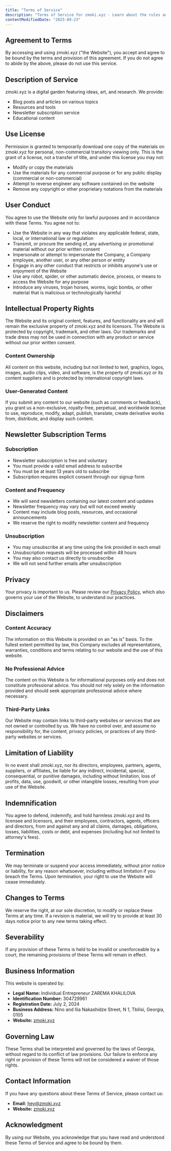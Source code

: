 ```yaml
---
title: "Terms of Service"
description: "Terms of Service for zmoki.xyz - Learn about the rules and guidelines for using our website and services."
contentModifiedDate: "2025-09-23"
---
```


## Agreement to Terms

By accessing and using zmoki.xyz ("the Website"), you accept and agree to be bound by the terms and provision of this agreement. If you do not agree to abide by the above, please do not use this service.

## Description of Service

zmoki.xyz is a digital garden featuring ideas, art, and research. We provide:

- Blog posts and articles on various topics
- Resources and tools
- Newsletter subscription service
- Educational content

## Use License

Permission is granted to temporarily download one copy of the materials on zmoki.xyz for personal, non-commercial transitory viewing only. This is the grant of a license, not a transfer of title, and under this license you may not:

- Modify or copy the materials
- Use the materials for any commercial purpose or for any public display (commercial or non-commercial)
- Attempt to reverse engineer any software contained on the website
- Remove any copyright or other proprietary notations from the materials

## User Conduct

You agree to use the Website only for lawful purposes and in accordance with these Terms. You agree not to:

- Use the Website in any way that violates any applicable federal, state, local, or international law or regulation
- Transmit, or procure the sending of, any advertising or promotional material without our prior written consent
- Impersonate or attempt to impersonate the Company, a Company employee, another user, or any other person or entity
- Engage in any other conduct that restricts or inhibits anyone's use or enjoyment of the Website
- Use any robot, spider, or other automatic device, process, or means to access the Website for any purpose
- Introduce any viruses, trojan horses, worms, logic bombs, or other material that is malicious or technologically harmful

## Intellectual Property Rights

The Website and its original content, features, and functionality are and will remain the exclusive property of zmoki.xyz and its licensors. The Website is protected by copyright, trademark, and other laws. Our trademarks and trade dress may not be used in connection with any product or service without our prior written consent.

### Content Ownership

All content on this website, including but not limited to text, graphics, logos, images, audio clips, video, and software, is the property of zmoki.xyz or its content suppliers and is protected by international copyright laws.

### User-Generated Content

If you submit any content to our website (such as comments or feedback), you grant us a non-exclusive, royalty-free, perpetual, and worldwide license to use, reproduce, modify, adapt, publish, translate, create derivative works from, distribute, and display such content.

## Newsletter Subscription Terms

### Subscription

- Newsletter subscription is free and voluntary
- You must provide a valid email address to subscribe
- You must be at least 13 years old to subscribe
- Subscription requires explicit consent through our signup form

### Content and Frequency

- We will send newsletters containing our latest content and updates
- Newsletter frequency may vary but will not exceed weekly
- Content may include blog posts, resources, and occasional announcements
- We reserve the right to modify newsletter content and frequency

### Unsubscription

- You may unsubscribe at any time using the link provided in each email
- Unsubscription requests will be processed within 48 hours
- You may also contact us directly to unsubscribe
- We will not send further emails after unsubscription

## Privacy

Your privacy is important to us. Please review our [Privacy Policy](/legal/privacy/), which also governs your use of the Website, to understand our practices.

## Disclaimers

### Content Accuracy

The information on this Website is provided on an "as is" basis. To the fullest extent permitted by law, this Company excludes all representations, warranties, conditions and terms relating to our website and the use of this website.

### No Professional Advice

The content on this Website is for informational purposes only and does not constitute professional advice. You should not rely solely on the information provided and should seek appropriate professional advice where necessary.

### Third-Party Links

Our Website may contain links to third-party websites or services that are not owned or controlled by us. We have no control over, and assume no responsibility for, the content, privacy policies, or practices of any third-party websites or services.

## Limitation of Liability

In no event shall zmoki.xyz, nor its directors, employees, partners, agents, suppliers, or affiliates, be liable for any indirect, incidental, special, consequential, or punitive damages, including without limitation, loss of profits, data, use, goodwill, or other intangible losses, resulting from your use of the Website.

## Indemnification

You agree to defend, indemnify, and hold harmless zmoki.xyz and its licensee and licensors, and their employees, contractors, agents, officers and directors, from and against any and all claims, damages, obligations, losses, liabilities, costs or debt, and expenses (including but not limited to attorney's fees).

## Termination

We may terminate or suspend your access immediately, without prior notice or liability, for any reason whatsoever, including without limitation if you breach the Terms. Upon termination, your right to use the Website will cease immediately.

## Changes to Terms

We reserve the right, at our sole discretion, to modify or replace these Terms at any time. If a revision is material, we will try to provide at least 30 days notice prior to any new terms taking effect.

## Severability

If any provision of these Terms is held to be invalid or unenforceable by a court, the remaining provisions of these Terms will remain in effect.

## Business Information

This website is operated by:

- **Legal Name:** Individual Entrepreneur ZAREMA KHALILOVA
- **Identification Number:** 304729961
- **Registration Date:** July 2, 2024
- **Business Address:** Nino and Ilia Nakashidze Street, N 1, Tbilisi, Georgia, 0105
- **Website:** [zmoki.xyz](https://zmoki.xyz/)

## Governing Law

These Terms shall be interpreted and governed by the laws of Georgia, without regard to its conflict of law provisions. Our failure to enforce any right or provision of these Terms will not be considered a waiver of those rights.

## Contact Information

If you have any questions about these Terms of Service, please contact us:

- **Email:** [hey@zmoki.xyz](mailto:hey@zmoki.xyz)
- **Website:** [zmoki.xyz](https://zmoki.xyz/)

## Acknowledgment

By using our Website, you acknowledge that you have read and understood these Terms of Service and agree to be bound by them.

